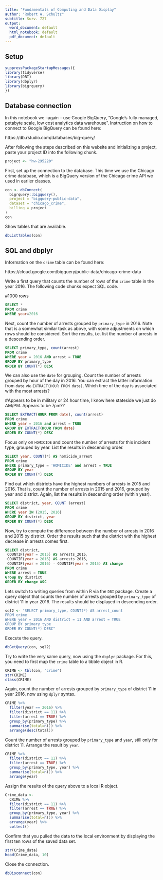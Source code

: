 ```yaml
---
title: "Fundamentals of Computing and Data Display"
author: "Robert A. Schultz"
subtitle: Surv. 727
output:
  word_document: default
  html_notebook: default
  pdf_document: default
---
```


## Setup

```r
suppressPackageStartupMessages({
library(tidyverse)
library(DBI)
library(dbplyr)
library(bigrquery)
})
```

## Database connection

In this notebook we --again -- use Google BigQuery, "Google's fully managed, petabyte scale, low cost analytics data warehouse". Instruction on how to connect to Google BigQuery can be found here:

https://db.rstudio.com/databases/big-query/

After following the steps described on this website and initializing a project, paste your project ID into the following chunk.

```r
project <- "hw-295220"
```

First, set up the connection to the database. This time we use the Chicago crime database, which is a BigQuery version of the Chicago crime API we used in earlier classes.

```r
con <- dbConnect(
  bigrquery::bigquery(),
  project = "bigquery-public-data",
  dataset = "chicago_crime",
  billing = project
)
con 
```

Show tables that are available.

```r
dbListTables(con)
```

## SQL and dbplyr

Information on the `crime` table can be found here:

https://cloud.google.com/bigquery/public-data/chicago-crime-data

Write a first query that counts the number of rows of the `crime` table in the year 2016. The following code chunks expect SQL code.

#1000 rows

```sql
SELECT *  
FROM crime 
WHERE year=2016
```


Next, count the number of arrests grouped by `primary_type` in 2016. Note that is a somewhat similar task as above, with some adjustments on which rows should be considered. Sort the results, i.e. list the number of arrests in a descending order.

```sql
SELECT primary_type, count(arrest)
FROM crime
WHERE year = 2016 AND arrest = TRUE
GROUP BY primary_type
ORDER BY COUNT(*) DESC
```

We can also use the `date` for grouping. Count the number of arrests grouped by hour of the day in 2016. You can extract the latter information from `date` via `EXTRACT(HOUR FROM date)`. Which time of the day is associated with the most arrests? 

#Appears to be in military or 24 hour time, I know here stateside we just do AM/PM. Appears to be 7pm??

```sql
SELECT EXTRACT(HOUR FROM date), count(arrest)
FROM crime
WHERE year = 2016 and arrest = TRUE
GROUP BY EXTRACT(HOUR FROM date)
ORDER BY COUNT(*) DESC
```

Focus only on `HOMICIDE` and count the number of arrests for this incident type, grouped by year. List the results in descending order.

```sql
SELECT year, COUNT(*) AS homicide_arrest
FROM crime
WHERE primary_type = 'HOMICIDE' and arrest = TRUE
GROUP BY year
ORDER BY COUNT(*) DESC

```

Find out which districts have the highest numbers of arrests in 2015 and 2016. That is, count the number of arrests in 2015 and 2016, grouped by year and district. Again, list the results in descending order (within year).

```sql
SELECT district, year, COUNT (arrest)
FROM crime
WHERE year IN (2015, 2016)
GROUP BY district, year
ORDER BY COUNT(*) DESC

```

Now, try to compute the difference between the number of arrests in 2016 and 2015 by district. Order the results such that the district with the highest decrease in arrests comes first.

```sql
SELECT district,
 COUNTIF(year = 2015) AS arrests_2015,
 COUNTIF(year = 2016) AS arrests_2016,
 COUNTIF(year = 2016) - COUNTIF(year = 2015) AS change
FROM crime
WHERE arrest = TRUE
Group By district
ORDER BY change ASC
```

Lets switch to writing queries from within R via the `DBI` package. Create a query object that counts the number of arrests grouped by `primary_type` of district 11 in year 2016. The results should be displayed in descending order.

```r
sql2 <- "SELECT primary_type, COUNT(*) AS arrest_count
FROM crime
WHERE year = 2016 AND district = 11 AND arrest = TRUE
GROUP BY primary_type
ORDER BY COUNT(*) DESC"

```

Execute the query.

```r
dbGetQuery(con, sql2)
```

Try to write the very same query, now using the `dbplyr` package. For this, you need to first map the `crime` table to a tibble object in R.

```r
CRIME <- tbl(con, "crime")
str(CRIME)
class(CRIME)
```

Again, count the number of arrests grouped by `primary_type` of district 11 in year 2016, now using `dplyr` syntax.

```r
CRIME %>%
  filter(year == 2016) %>%
  filter(district == 11) %>%
  filter(arrest == TRUE) %>%
  group_by(primary_type) %>%
  summarise(total=n()) %>%
  arrange(desc(total))

```

Count the number of arrests grouped by `primary_type` and `year`, still only for district 11. Arrange the result by `year`.

```r
CRIME %>%
  filter(district == 11) %>%
  filter(arrest == TRUE) %>%
  group_by(primary_type, year) %>%
  summarise(total=n()) %>%
  arrange(year)
```

Assign the results of the query above to a local R object.

```r
Crime_data <-
  CRIME %>%
  filter(district == 11) %>%
  filter(arrest == TRUE) %>%
  group_by(primary_type, year) %>%
  summarise(total=n()) %>%
  arrange(year) %>%
  collect()
```

Confirm that you pulled the data to the local environment by displaying the first ten rows of the saved data set.

```r
str(Crime_data)
head(Crime_data, 10)
```

Close the connection.

```r
dbDisconnect(con)
```

